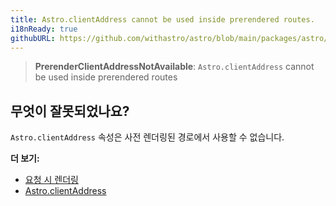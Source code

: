 ```yaml
---
title: Astro.clientAddress cannot be used inside prerendered routes.
i18nReady: true
githubURL: https://github.com/withastro/astro/blob/main/packages/astro/src/core/errors/errors-data.ts
---
```


> **PrerenderClientAddressNotAvailable**: `Astro.clientAddress` cannot be used inside prerendered routes

## 무엇이 잘못되었나요?
`Astro.clientAddress` 속성은 사전 렌더링된 경로에서 사용할 수 없습니다.

**더 보기:**
-  [요청 시 렌더링](/ko/guides/on-demand-rendering/)
-  [Astro.clientAddress](/ko/reference/api-reference/#clientaddress)
